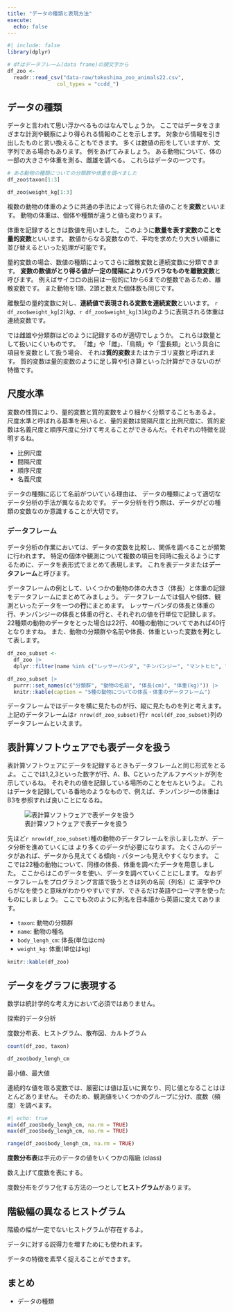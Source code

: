 ```yaml
---
title: "データの種類と表現方法"
execute:
  echo: false
---
```


```r
#| include: false
library(dplyr)
```

```r
# dfはデータフレーム(data frame)の頭文字から
df_zoo <- 
  readr::read_csv("data-raw/tokushima_zoo_animals22.csv", 
                col_types = "ccdd_")
```


## データの種類

データと言われて思い浮かべるものはなんでしょうか。
ここではデータをさまざまな計測や観察により得られる情報のことを示します。
対象から情報を引き出したものと言い換えることもできます。
多くは数値の形をしていますが、文字列である場合もあります。
例をあげてみましょう。
ある動物について、体の一部の大きさや体重を測る、雌雄を調べる。
これらはデータの一つです。

```r
# ある動物の種類についての分類群や体重を調べました
df_zoo$taxon[1:3]

df_zoo$weight_kg[1:3]
```

複数の動物の体重のように共通の手法によって得られた値のことを**変数**といいます。
動物の体重は、個体や種類が違うと値も変わります。

体重を記録するときは数値を用いました。
このように**数量を表す変数のことを量的変数**といいます。
数値からなる変数なので、平均を求めたり大きい順番に並び替えるといった処理が可能です。

量的変数の場合、数値の種類によってさらに離散変数と連続変数に分類できます。
**変数の数値がとり得る値が一定の間隔によりバラバラなものを離散変数**と呼びます。
例えばサイコロの出目は一般的に1から6までの整数であるため、離散変数です。
また動物を1頭、2頭と数えた個体数も同じです。

離散型の量的変数に対し、**連続値で表現される変数を連続変数**といいます。
`r df_zoo$weight_kg[2]`$kg$、`r df_zoo$weight_kg[3]`$kg$のように表現される体重は連続変数です。

では雌雄や分類群はどのように記録するのが適切でしょうか。
これらは数量として扱いにくいものです。
「雄」や「雌」、「鳥類」や「霊長類」という具合に項目を変数として扱う場合、
それは**質的変数**またはカテゴリ変数と呼ばれます。
質的変数は量的変数のように足し算や引き算といった計算ができないのが特徴です。

<!-- 因子、水準 -->

::: {.callout-note}

## 尺度水準

変数の性質により、量的変数と質的変数をより細かく分類することもあるよ。
尺度水準と呼ばれる基準を用いると、量的変数は間隔尺度と比例尺度に、質的変数は名義尺度と順序尺度に分けて考えることができるんだ。それぞれの特徴を説明するね。

- 比例尺度
- 間隔尺度
- 順序尺度
- 名義尺度


:::

データの種類に応じて名前がついている理由は、
データの種類によって適切なデータ分析の手法が異なるためです。
データ分析を行う際は、データがどの種類の変数なのか意識することが大切です。

### データフレーム

データ分析の作業においては、データの変数を比較し、関係を調べることが頻繁に行われます。
特定の個体や観測について複数の項目を同時に扱えるようにするために、データを表形式でまとめて表現します。
これを表データまたは**データフレーム**と呼びます。

データフレームの例として、いくつかの動物の体の大きさ（体長）と体重の記録をデータフレームにまとめてみましょう。
データフレームでは個人や個体、観測といったデータを一つの**行**にまとめます。
レッサーパンダの体長と体重の行、チンパンジーの体長と体重の行と、それぞれの値を行単位で記録します。
22種類の動物のデータをとった場合は22行、40種の動物についてであれば40行となりますね。
また、動物の分類群や名前や体長、体重といった変数を**列**として表します。

```r
df_zoo_subset <- 
  df_zoo |> 
  dplyr::filter(name %in% c("レッサーパンダ", "チンパンジー", "マントヒヒ", "ライオン", "フンボルトペンギン"))

df_zoo_subset |> 
  purrr::set_names(c("分類群", "動物の名前", "体長(cm)", "体重(kg)")) |> 
  knitr::kable(caption = "5種の動物についての体長・体重のデータフレーム")
```

データフレームではデータを横に見たものが行、縦に見たものを列と考えます。
上記のデータフレームは`r nrow(df_zoo_subset)`行`r ncol(df_zoo_subset)`列のデータフレームといえます。

::: callout-tip
## 表計算ソフトウェアでも表データを扱う

表計算ソフトウェアにデータを記録するときもデータフレームと同じ形式をとるよ。
ここでは1,2,3といった数字が行、A、B、Cといったアルファベットが列を示しているね。
それぞれの値を記録している場所のことをセルというよ。
これはデータを記録している番地のようなもので、例えば、チンパンジーの体重はB3を参照すれば良いことになるね。

![表計算ソフトウェアで表データを扱う](images/excel_table.png)

:::

先ほど`r nrow(df_zoo_subset)`種の動物のデータフレームを示しましたが、データ分析を進めていくには
より多くのデータが必要になります。
たくさんのデータがあれば、データから見えてくる傾向・パターンも見えやすくなります。
ここでは22種の動物について、同様の体長、体重を調べたデータを用意しました。
ここからはこのデータを使い、データを調べていくことにします。
なおデータフレームをプログラミング言語で扱うときは列の名前（列名）に
漢字やひらがなを使うと意味がわかりやすいですが、できるだけ英語やローマ字を使ったものにしましょう。
ここでも次のように列名を日本語から英語に変えてあります。

- `taxon`: 動物の分類群
- `name`: 動物の種名
- `body_lengh_cm`: 体長(単位はcm)
- `weight_kg`: 体重(単位はkg)

```r
knitr::kable(df_zoo)
```

## データをグラフに表現する


数学は統計学的な考え方において必須ではありません。

探索的データ分析

度数分布表、ヒストグラム、散布図、カルトグラム

```r
count(df_zoo, taxon)
```


```r
df_zoo$body_lengh_cm
```

最小値、最大値


連続的な値を取る変数では、厳密には値は互いに異なり、同じ値となることはほとんどありません。
そのため、観測値をいくつかのグループに分け、度数（頻度）を調べます。

```r
#| echo: true
min(df_zoo$body_lengh_cm, na.rm = TRUE)
max(df_zoo$body_lengh_cm, na.rm = TRUE)

range(df_zoo$body_lengh_cm, na.rm = TRUE)
```



**度数分布表**は手元のデータの値をいくつかの階級 (class)

数え上げて度数を表にする。


度数分布をグラフ化する方法の一つとして**ヒストグラム**があります。

::: {.callout-warning}

## 階級幅の異なるヒストグラム

階級の幅が一定でないヒストグラムが存在するよ。

:::


データに対する説得力を増すためにも使われます。

データの特徴を素早く捉えることができます。

## まとめ

- データの種類

